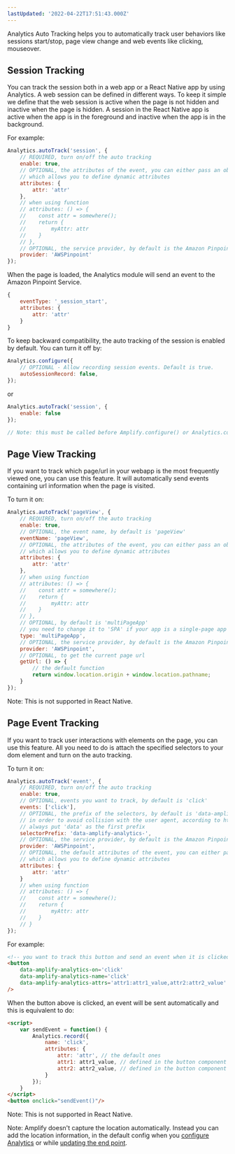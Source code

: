 ```yaml
---
lastUpdated: '2022-04-22T17:51:43.000Z'
---
```

Analytics Auto Tracking helps you to automatically track user behaviors like sessions start/stop, page view change and web events like clicking, mouseover.

## Session Tracking

You can track the session both in a web app or a React Native app by using Analytics. A web session can be defined in different ways. To keep it simple we define that the web session is active when the page is not hidden and inactive when the page is hidden. 
A session in the React Native app is active when the app is in the foreground and inactive when the app is in the background.

For example: 
```javascript
Analytics.autoTrack('session', {
    // REQUIRED, turn on/off the auto tracking
    enable: true,
    // OPTIONAL, the attributes of the event, you can either pass an object or a function 
    // which allows you to define dynamic attributes
    attributes: {
        attr: 'attr'
    },
    // when using function
    // attributes: () => {
    //    const attr = somewhere();
    //    return {
    //        myAttr: attr
    //    }
    // },
    // OPTIONAL, the service provider, by default is the Amazon Pinpoint
    provider: 'AWSPinpoint'
});
```

When the page is loaded, the Analytics module will send an event to the Amazon Pinpoint Service.
```javascript
{ 
    eventType: '_session_start', 
    attributes: { 
        attr: 'attr' 
    }
}
```

To keep backward compatibility, the auto tracking of the session is enabled by default. You can turn it off by:
```javascript
Analytics.configure({
    // OPTIONAL - Allow recording session events. Default is true.
    autoSessionRecord: false,
});
```
or 
```javascript
Analytics.autoTrack('session', {
    enable: false
});

// Note: this must be called before Amplify.configure() or Analytics.configure() to cancel the session_start event
```

## Page View Tracking

If you want to track which page/url in your webapp is the most frequently viewed one, you can use this feature. It will automatically send events containing url information when the page is visited.

To turn it on:
```javascript
Analytics.autoTrack('pageView', {
    // REQUIRED, turn on/off the auto tracking
    enable: true,
    // OPTIONAL, the event name, by default is 'pageView'
    eventName: 'pageView',
    // OPTIONAL, the attributes of the event, you can either pass an object or a function 
    // which allows you to define dynamic attributes
    attributes: {
        attr: 'attr'
    },
    // when using function
    // attributes: () => {
    //    const attr = somewhere();
    //    return {
    //        myAttr: attr
    //    }
    // },
    // OPTIONAL, by default is 'multiPageApp'
    // you need to change it to 'SPA' if your app is a single-page app like React
    type: 'multiPageApp',
    // OPTIONAL, the service provider, by default is the Amazon Pinpoint
    provider: 'AWSPinpoint',
    // OPTIONAL, to get the current page url
    getUrl: () => {
        // the default function
        return window.location.origin + window.location.pathname;
    }
});
```
Note: This is not supported in React Native.

## Page Event Tracking

If you want to track user interactions with elements on the page, you can use this feature. All you need to do is attach the specified selectors to your dom element and turn on the auto tracking.

To turn it on:
```javascript
Analytics.autoTrack('event', {
    // REQUIRED, turn on/off the auto tracking
    enable: true,
    // OPTIONAL, events you want to track, by default is 'click'
    events: ['click'],
    // OPTIONAL, the prefix of the selectors, by default is 'data-amplify-analytics-'
    // in order to avoid collision with the user agent, according to https://www.w3schools.com/tags/att_global_data.asp
    // always put 'data' as the first prefix
    selectorPrefix: 'data-amplify-analytics-',
    // OPTIONAL, the service provider, by default is the Amazon Pinpoint
    provider: 'AWSPinpoint',
    // OPTIONAL, the default attributes of the event, you can either pass an object or a function 
    // which allows you to define dynamic attributes
    attributes: {
        attr: 'attr'
    }
    // when using function
    // attributes: () => {
    //    const attr = somewhere();
    //    return {
    //        myAttr: attr
    //    }
    // }
});
```

For example:
```html
<!-- you want to track this button and send an event when it is clicked -->
<button
    data-amplify-analytics-on='click'
    data-amplify-analytics-name='click'
    data-amplify-analytics-attrs='attr1:attr1_value,attr2:attr2_value'
/>
```
When the button above is clicked, an event will be sent automatically and this is equivalent to do:
```html
<script>
    var sendEvent = function() {
        Analytics.record({
            name: 'click',
            attributes: {
                attr: 'attr', // the default ones
                attr1: attr1_value, // defined in the button component
                attr2: attr2_value, // defined in the button component
            }
        });
    }
</script>
<button onclick="sendEvent()"/>
```
Note: This is not supported in React Native.

<Callout> 

Note: Amplify doesn't capture the location automatically. Instead you can add the location information, in the default config when you [configure Analytics](https://docs.amplify.aws/lib/analytics/getting-started/q/platform/js#set-up-existing-analytics-backend) or while [updating the end point](https://docs.amplify.aws/lib/analytics/getting-started/q/platform/js#update-endpoint).


</Callout>
